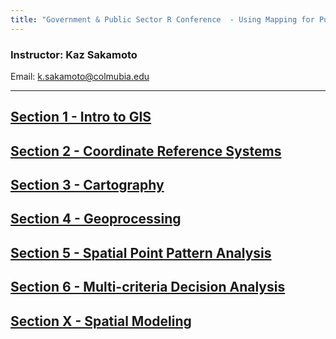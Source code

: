 ```yaml
---
title: "Government & Public Sector R Conference  - Using Mapping for Public Service"
---
```


### Instructor: Kaz Sakamoto
Email: [k.sakamoto@colmubia.edu](k.sakamoto@colmubia.edu)

------

## [Section 1 - Intro to GIS ](Section1_GIS.html)
## [Section 2 - Coordinate Reference Systems](Section2_CRS.html)
## [Section 3 - Cartography](Section3_Cartography.html)
## [Section 4 - Geoprocessing](Section4_Geoprocessing.html)
## [Section 5 - Spatial Point Pattern Analysis](Section5_SpatialStats.html)
## [Section 6 - Multi-criteria Decision Analysis](Section6_MCDA.html)

## [Section X - Spatial Modeling](Section6_SpatialModeling.html)